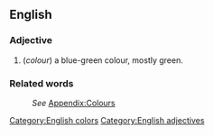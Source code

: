 ==English==
[[Category:English colors]]

===Adjective===
[[Category:English adjectives]]
#(''colour'') a blue-green colour, mostly green.

===Related words===
:''See'' [[Wiktionary_Appendix:Colours|Appendix:Colours]]